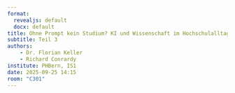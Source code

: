 ```yaml
---
format: 
  revealjs: default
  docx: default
title: Ohne Prompt kein Studium? KI und Wissenschaft im Hochschulalltag
subtitle: Teil 3
authors: 
    - Dr. Florian Keller
    - Richard Conrardy
institute: PHBern, IS1
date: 2025-09-25 14:15
room: "C301"
---
```

